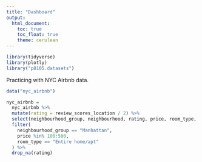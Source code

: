 ```yaml
---
title: "Dashboard"
output: 
  html_document:
    toc: true
    toc_float: true
    theme: cerulean
---
```


```r
library(tidyverse)
library(plotly)
library("p8105.datasets")
```


Practicing with NYC Airbnb data.
```r
data("nyc_airbnb")

nyc_airbnb = 
  nyc_airbnb %>%
  mutate(rating = review_scores_location / 2) %>%
  select(neighbourhood_group, neighbourhood, rating, price, room_type, lat, long) %>%
  filter(
    neighbourhood_group == "Manhattan",
    price %in% 100:500,
    room_type == "Entire home/apt"
  ) %>%
  drop_na(rating)
  ```